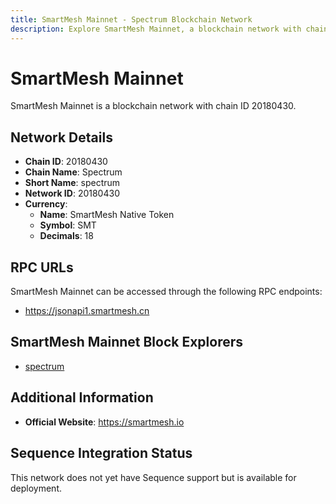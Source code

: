 ```yaml
--- 
title: SmartMesh Mainnet - Spectrum Blockchain Network
description: Explore SmartMesh Mainnet, a blockchain network with chain ID 20180430. Learn about its native currency, SmartMesh Native Token, and how to interact with the network.
---
```


# SmartMesh Mainnet

SmartMesh Mainnet is a blockchain network with chain ID 20180430.

## Network Details

- **Chain ID**: 20180430
- **Chain Name**: Spectrum
- **Short Name**: spectrum
- **Network ID**: 20180430
- **Currency**: 
  - **Name**: SmartMesh Native Token
  - **Symbol**: SMT
  - **Decimals**: 18

## RPC URLs

SmartMesh Mainnet can be accessed through the following RPC endpoints:

- https://jsonapi1.smartmesh.cn

## SmartMesh Mainnet Block Explorers

- [spectrum](https://spectrum.pub)

## Additional Information

- **Official Website**: https://smartmesh.io

## Sequence Integration Status

This network does not yet have Sequence support but is available for deployment.
